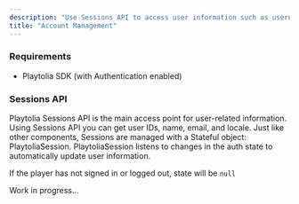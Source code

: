 ```yaml
---
description: "Use Sessions API to access user information such as username, email, and player ID."
title: "Account Management"
---
```


### Requirements

- Playtolia SDK (with Authentication enabled)

### Sessions API

Playtolia Sessions API is the main access point for user-related information. Using Sessions API you can get user IDs, name, email, and locale. Just like other components, Sessions are managed with a Stateful object: PlaytoliaSession. PlaytoliaSession listens to changes in the auth state to automatically update user information.

If the player has not signed in or logged out, state will be `null`

<Note>
  Work in progress...
</Note>